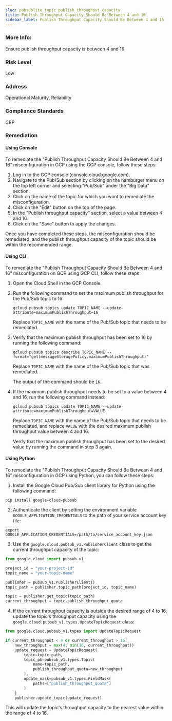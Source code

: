 ```yaml
---
slug: pubsublite_topic_publish_throughput_capacity
title: Publish Throughput Capacity Should Be Between 4 and 16
sidebar_label: Publish Throughput Capacity Should Be Between 4 and 16
---
```


### More Info:

Ensure publish throughput capacity is between 4 and 16

### Risk Level

Low

### Address

Operational Maturity, Reliability

### Compliance Standards

CBP
### Remediation

#### Using Console

To remediate the "Publish Throughput Capacity Should Be Between 4 and 16" misconfiguration in GCP using the GCP console, follow these steps:

1. Log in to the GCP console (console.cloud.google.com).
2. Navigate to the Pub/Sub section by clicking on the hamburger menu on the top left corner and selecting "Pub/Sub" under the "Big Data" section.
3. Click on the name of the topic for which you want to remediate the misconfiguration.
4. Click on the "Edit" button on the top of the page.
5. In the "Publish throughput capacity" section, select a value between 4 and 16.
6. Click on the "Save" button to apply the changes.

Once you have completed these steps, the misconfiguration should be remediated, and the publish throughput capacity of the topic should be within the recommended range.

#### Using CLI

To remediate the "Publish Throughput Capacity Should Be Between 4 and 16" misconfiguration on GCP using GCP CLI, follow these steps:

1. Open the Cloud Shell in the GCP Console.

2. Run the following command to set the maximum publish throughput for the Pub/Sub topic to 16:

   ```
   gcloud pubsub topics update TOPIC_NAME --update-attribute=maximumPublishThroughput=16
   ```

   Replace `TOPIC_NAME` with the name of the Pub/Sub topic that needs to be remediated.

3. Verify that the maximum publish throughput has been set to 16 by running the following command:

   ```
   gcloud pubsub topics describe TOPIC_NAME --format="get(messageStoragePolicy.maximumPublishThroughput)"
   ```

   Replace `TOPIC_NAME` with the name of the Pub/Sub topic that was remediated.

   The output of the command should be `16`.

4. If the maximum publish throughput needs to be set to a value between 4 and 16, run the following command instead:

   ```
   gcloud pubsub topics update TOPIC_NAME --update-attribute=maximumPublishThroughput=VALUE
   ```

   Replace `TOPIC_NAME` with the name of the Pub/Sub topic that needs to be remediated, and replace `VALUE` with the desired maximum publish throughput value between 4 and 16.

   Verify that the maximum publish throughput has been set to the desired value by running the command in step 3 again.

#### Using Python

To remediate the "Publish Throughput Capacity Should Be Between 4 and 16" misconfiguration in GCP using Python, you can follow these steps:

1. Install the Google Cloud Pub/Sub client library for Python using the following command:

```
pip install google-cloud-pubsub
```

2. Authenticate the client by setting the environment variable `GOOGLE_APPLICATION_CREDENTIALS` to the path of your service account key file:

```
export GOOGLE_APPLICATION_CREDENTIALS=/path/to/service_account_key.json
```

3. Use the `google.cloud.pubsub_v1.PublisherClient` class to get the current throughput capacity of the topic:

```python
from google.cloud import pubsub_v1

project_id = "your-project-id"
topic_name = "your-topic-name"

publisher = pubsub_v1.PublisherClient()
topic_path = publisher.topic_path(project_id, topic_name)

topic = publisher.get_topic(topic_path)
current_throughput = topic.publish_throughput_quota
```

4. If the current throughput capacity is outside the desired range of 4 to 16, update the topic's throughput capacity using the `google.cloud.pubsub_v1.types.UpdateTopicRequest` class:

```python
from google.cloud.pubsub_v1.types import UpdateTopicRequest

if current_throughput < 4 or current_throughput > 16:
    new_throughput = max(4, min(16, current_throughput))
    update_request = UpdateTopicRequest(
        topic=topic_path,
        topic_pb=pubsub_v1.types.Topic(
            name=topic_path,
            publish_throughput_quota=new_throughput
        ),
        update_mask=pubsub_v1.types.FieldMask(
            paths=["publish_throughput_quota"]
        )
    )
    publisher.update_topic(update_request)
```

This will update the topic's throughput capacity to the nearest value within the range of 4 to 16.



